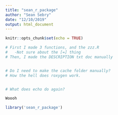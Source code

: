 ```yaml
---
title: "sean_r_package"
author: "Sean Sebry"
date: "12/10/2019"
output: html_document
---
```


```r
knitr::opts_chunk$set(echo = TRUE)
```



```r
# First I made 3 functions, and the zzz.R
#   -Not sure about the [=] thing
# Then, I made the DESCRIPTION txt doc manually


# Do I need to make the cache folder manually?
# How the hell does roxygen work.


# What does echo do again?

Woooh

```



```r

library('sean_r_package')



```


